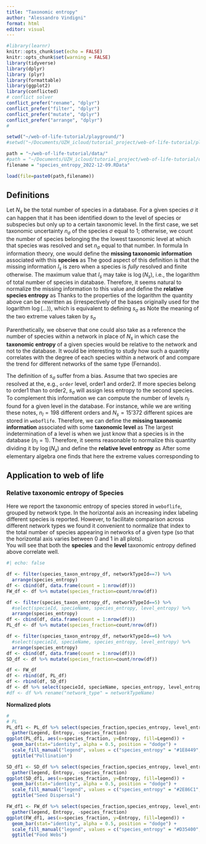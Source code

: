 ```yaml
---
title: "Taxonomic entropy"
author: "Alessandro Vindigni"
format: html
editor: visual
---
```


```r
#library(learnr)
knitr::opts_chunk$set(echo = FALSE)
knitr::opts_chunk$set(warning = FALSE)
library(tidyverse)
library(dplyr)
library (plyr)
library(formattable)
library(ggplot2)
library(conflicted)
# conflict solver
conflict_prefer("rename", "dplyr")
conflict_prefer("filter", "dplyr")
conflict_prefer("mutate", "dplyr")
conflict_prefer("arrange", "dplyr")
#

setwd("~/web-of-life-tutorial/playground/")
#setwd("~/Documents/UZH_icloud/tutorial_project/web-of-life-tutorial/playground/")

path = "~/web-of-life-tutorial/data/"
#path = "~/Documents/UZH_icloud/tutorial_project/web-of-life-tutorial/data/"
filename = "species_entropy_2022-12-09.RData"

load(file=paste0(path,filename))

```

## Definitions

Let $N_s$ be the total number of species in a database. For a given species $\sigma$ it can happen that it has been identified down to the level of species or subspecies but only up to a certain taxonomic level. In the first case, we set taxonomic uncertainty $n_\sigma$ of the species $\sigma$ equal to 1; otherwise, we count the number of species belonging the the lowest taxonomic level at which that species was resolved and set $n_\sigma$ equal to that number. In formula \begin{equation}
\begin{cases}
&n_\sigma = 1  \\
&n_\sigma = \text{species in the lowest taxonomic level} 
\end{cases}
\end{equation} In information theory, one would define the **missing taxonomic information** associated with this **species** as \begin{equation}
I_\sigma = \log(n_\sigma)  
\end{equation} The good aspect of this definition is that the missing information $I_s$ is zero when a species is *fully* resolved and finite otherwise. The maximum value that $I_s$ may take is $\log(N_s)$, i.e., the logarithm of total number of species in database. Therefore, it seems natural to normalize the missing information to this value and define the **relative species entropy** as \begin{equation}
s_\sigma =\frac{\log(n_\sigma)}{\log(N_s)}  \,. 
\end{equation} Thanks to the properties of the logarithm the quantity above can be rewritten as \begin{equation}
s_\sigma =\log_{N_s}(n_\sigma) 
\end{equation} (irrespectively of the bases originally used for the logarithm $\log(\dots)$), which is equivalent to defining $s_\sigma$ as \begin{equation}
n_\sigma = N_s^{s_\sigma} \,. 
\end{equation} Note the meaning of the two extreme values taken by $s_\sigma$ \begin{equation}
\begin{cases}
&s_\sigma = 0 \quad  \text{taxonomy fully determined}  \\
&s_\sigma = 1 \quad  \text{taxonomy fully undetermined} 
\end{cases}
\end{equation}

Parenthetically, we observe that one could also take as a reference the number of species within a network in place of $N_s$ in which case the **taxonomic entropy** of a given species would be relative to the network and not to the database. It would be interesting to study how such a quantity correlates with the degree of each species within a network of and compare the trend for different networks of the same type (Fernando).

The definition of $s_\sigma$ suffer from a bias. Assume that two species are resolved at the, e.g., `order` level, order1 and order2. If more species belong to order1 than to order2, $s_\sigma$ will assign less entropy to the second species. To complement this information we can compute the number of levels $n_l$ found for a given level in the database. For instance, while we are writing these notes, $n_l = 198$ different orders and $N_s = 15'372$ different spices are stored in `weboflife`. Therefore, we can define the **missing taxonomic information** associated with some **taxonomic level** as \begin{equation}
I_l = \log(\frac{N_s}{n_l})   
\end{equation} The largest indetermination of a level is when we just know that a species is in the database ($n_l=1$). Therefore, it seems reasonable to normalize this quantity dividing it by $\log(N_s)$ and define the **relative level entropy** as \begin{equation}
s_l = \frac{\log(\frac{N_s}{n_l})}{\log(N_s)} = 1 - \log_{N_s}(n_l)  \,.
\end{equation} After some elementary algebra one finds that \begin{equation}
n_l = N_s^{1 -s_l}   \,, 
\end{equation} here the extreme values corresponding to \begin{equation}
\begin{cases}
&s_l = 0 \quad  \text{lowest possible taxonomic level (species/subspecies)}  \\
&s_l = 1 \quad  \text{taxonomic level unknown (the whole database)} \,.
\end{cases}
\end{equation}

## Application to web of life

### Relative taxonomic entropy of Species

Here we report the taxonomic entropy of species stored in `weboflife`, grouped by network type. In the horizontal axis an increasing index labeling different species is reported. However, to facilitate comparison across different network types we found it convenient to normalize that index to the total number of species appearing in networks of a given type (so that the horizontal axis varies between 0 and 1 in all plots).\
You will see that both the **species** and the **level** taxonomic entropy defined above correlate well.

```r
#| echo: false

df <- filter(species_taxon_entropy_df, networkTypeId==7) %>% 
  arrange(species_entropy) 
df <- cbind(df, data.frame(count = 1:nrow(df)))
FW_df <- df %>% mutate(species_fraction=count/nrow(df)) 

df <- filter(species_taxon_entropy_df, networkTypeId==5) %>% 
  #select(specieId, specieName, species_entropy, level_entropy) %>%
  arrange(species_entropy) 
df <- cbind(df, data.frame(count = 1:nrow(df)))
PL_df <- df %>% mutate(species_fraction=count/nrow(df)) 

df <- filter(species_taxon_entropy_df, networkTypeId==6) %>% 
  #select(specieId, specieName, species_entropy, level_entropy) %>%
  arrange(species_entropy) 
df <- cbind(df, data.frame(count = 1:nrow(df)))
SD_df <- df %>% mutate(species_fraction=count/nrow(df)) 

df <- FW_df
df <- rbind(df, PL_df)
df <- rbind(df, SD_df)
df <- df %>% select(specieId, specieName, species_entropy, level_entropy, networkTypeName, count, species_fraction)
#df <- df %>% rename("network_type" = networkTypeName)

```

**Normalized plots**

```r
# 
# PL 
PL_df1 <- PL_df %>% select(species_fraction,species_entropy, level_entropy) %>%  
  gather(Legend, Entropy, -species_fraction)
ggplot(PL_df1, aes(x=species_fraction, y=Entropy, fill=Legend)) +
  geom_bar(stat="identity", alpha = 0.5, position = "dodge") + 
  scale_fill_manual("legend", values = c("species_entropy" = "#1E8449", "level_entropy" = "#9B59B6")) + 
  ggtitle("Pollination") 
```

```r
SD_df1 <- SD_df %>% select(species_fraction,species_entropy, level_entropy) %>%  
  gather(legend, Entropy, -species_fraction)
ggplot(SD_df1, aes(x=species_fraction, y=Entropy, fill=legend)) +
  geom_bar(stat="identity", alpha = 0.5, position = "dodge") + 
  scale_fill_manual("legend", values = c("species_entropy" = "#2E86C1", "level_entropy" = "#9B59B6")) + 
  ggtitle("Seed Dispersal") 
```

```r
FW_df1 <- FW_df %>% select(species_fraction,species_entropy, level_entropy) %>%  
  gather(legend, Entropy, -species_fraction)
ggplot(FW_df1, aes(x=species_fraction, y=Entropy, fill=legend)) +
  geom_bar(stat="identity", alpha = 0.5, position = "dodge") + 
  scale_fill_manual("legend", values = c("species_entropy" = "#D35400", "level_entropy" = "#9B59B6")) + 
  ggtitle("Food Webs") 
```

